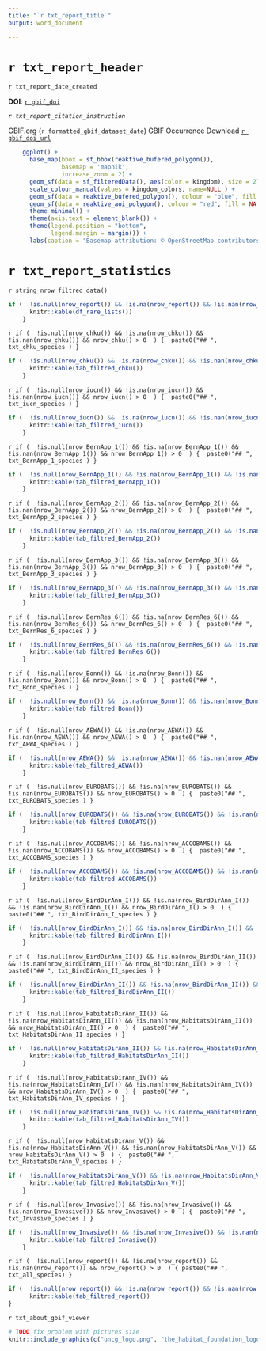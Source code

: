 ```yaml
---
title: "`r txt_report_title`"
output: word_document

---
```

# `r txt_report_header`
`r txt_report_date_created`

**DOI**: [`r gbif_doi`](`r gbif_doi_url`)

*`r txt_report_citation_instruction`*


GBIF.org (`r formatted_gbif_dataset_date`) GBIF Occurrence Download [`r gbif_doi_url`](`r gbif_doi_url`)


```r
    ggplot() +
      base_map(bbox = st_bbox(reaktive_bufered_polygon()),
               basemap = 'mapnik',
               increase_zoom = 2) +
      geom_sf(data = sf_filteredData(), aes(color = kingdom), size = 2) +
      scale_colour_manual(values = kingdom_colors, name=NULL ) +
      geom_sf(data = reaktive_bufered_polygon(), colour = "blue", fill = NA, lwd = 1) +
      geom_sf(data = reaktive_aoi_polygon(), colour = "red", fill = NA, lwd = 1)+ # TODO create global var for AOI
      theme_minimal() +
      theme(axis.text = element_blank()) +
      theme(legend.position = "bottom",
            legend.margin = margin()) +
      labs(caption = "Basemap attribution: © OpenStreetMap contributors")
```

# `r txt_report_statistics`

`r string_nrow_filtred_data()`  


```r
if (  !is.null(nrow_report()) && !is.na(nrow_report()) && !is.nan(nrow_report()) && nrow_report() > 0  ) {
      knitr::kable(df_rare_lists())
    }
```


`r if (  !is.null(nrow_chku()) && !is.na(nrow_chku()) && !is.nan(nrow_chku()) && nrow_chku() > 0  ) {  paste0("## ", txt_chku_species ) }  `

```r
if (  !is.null(nrow_chku()) && !is.na(nrow_chku()) && !is.nan(nrow_chku()) && nrow_chku() > 0  ) {
      knitr::kable(tab_filtred_chku())
    }
```

`r if (  !is.null(nrow_iucn()) && !is.na(nrow_iucn()) && !is.nan(nrow_iucn()) && nrow_iucn() > 0  ) {  paste0("## ", txt_iucn_species ) }  `

```r
if (  !is.null(nrow_iucn()) && !is.na(nrow_iucn()) && !is.nan(nrow_iucn()) && nrow_iucn() > 0  ) {
      knitr::kable(tab_filtred_iucn())
    }
```


`r if (  !is.null(nrow_BernApp_1()) && !is.na(nrow_BernApp_1()) && !is.nan(nrow_BernApp_1()) && nrow_BernApp_1() > 0  ) {  paste0("## ", txt_BernApp_1_species ) }  `

```r
if (  !is.null(nrow_BernApp_1()) && !is.na(nrow_BernApp_1()) && !is.nan(nrow_BernApp_1()) && nrow_BernApp_1() > 0  ) {
      knitr::kable(tab_filtred_BernApp_1())
    }
```

`r if (  !is.null(nrow_BernApp_2()) && !is.na(nrow_BernApp_2()) && !is.nan(nrow_BernApp_2()) && nrow_BernApp_2() > 0  ) {  paste0("## ", txt_BernApp_2_species ) }  `

```r
if (  !is.null(nrow_BernApp_2()) && !is.na(nrow_BernApp_2()) && !is.nan(nrow_BernApp_2()) && nrow_BernApp_2() > 0  ) {
      knitr::kable(tab_filtred_BernApp_2())
    }
```

`r if (  !is.null(nrow_BernApp_3()) && !is.na(nrow_BernApp_3()) && !is.nan(nrow_BernApp_3()) && nrow_BernApp_3() > 0  ) {  paste0("## ", txt_BernApp_3_species ) }  `

```r
if (  !is.null(nrow_BernApp_3()) && !is.na(nrow_BernApp_3()) && !is.nan(nrow_BernApp_3()) && nrow_BernApp_3() > 0  ) {
      knitr::kable(tab_filtred_BernApp_3())
    }
```

`r if (  !is.null(nrow_BernRes_6()) && !is.na(nrow_BernRes_6()) && !is.nan(nrow_BernRes_6()) && nrow_BernRes_6() > 0  ) {  paste0("## ", txt_BernRes_6_species ) }  `

```r
if (  !is.null(nrow_BernRes_6()) && !is.na(nrow_BernRes_6()) && !is.nan(nrow_BernRes_6()) && nrow_BernRes_6() > 0  ) {
      knitr::kable(tab_filtred_BernRes_6())
    }
```

`r if (  !is.null(nrow_Bonn()) && !is.na(nrow_Bonn()) && !is.nan(nrow_Bonn()) && nrow_Bonn() > 0  ) {  paste0("## ", txt_Bonn_species ) }  `

```r
if (  !is.null(nrow_Bonn()) && !is.na(nrow_Bonn()) && !is.nan(nrow_Bonn()) && nrow_Bonn() > 0  ) {
      knitr::kable(tab_filtred_Bonn())
    }
```

`r if (  !is.null(nrow_AEWA()) && !is.na(nrow_AEWA()) && !is.nan(nrow_AEWA()) && nrow_AEWA() > 0  ) {  paste0("## ", txt_AEWA_species ) }  `

```r
if (  !is.null(nrow_AEWA()) && !is.na(nrow_AEWA()) && !is.nan(nrow_AEWA()) && nrow_AEWA() > 0  ) {
      knitr::kable(tab_filtred_AEWA())
    }
```

`r if (  !is.null(nrow_EUROBATS()) && !is.na(nrow_EUROBATS()) && !is.nan(nrow_EUROBATS()) && nrow_EUROBATS() > 0  ) {  paste0("## ", txt_EUROBATS_species ) }  `

```r
if (  !is.null(nrow_EUROBATS()) && !is.na(nrow_EUROBATS()) && !is.nan(nrow_EUROBATS()) && nrow_EUROBATS() > 0  ) {
      knitr::kable(tab_filtred_EUROBATS())
    }
```

`r if (  !is.null(nrow_ACCOBAMS()) && !is.na(nrow_ACCOBAMS()) && !is.nan(nrow_ACCOBAMS()) && nrow_ACCOBAMS() > 0  ) {  paste0("## ", txt_ACCOBAMS_species ) }  `

```r
if (  !is.null(nrow_ACCOBAMS()) && !is.na(nrow_ACCOBAMS()) && !is.nan(nrow_ACCOBAMS()) && nrow_ACCOBAMS() > 0  ) {
      knitr::kable(tab_filtred_ACCOBAMS())
    }
```

`r if (  !is.null(nrow_BirdDirAnn_I()) && !is.na(nrow_BirdDirAnn_I()) && !is.nan(nrow_BirdDirAnn_I()) && nrow_BirdDirAnn_I() > 0  ) {  paste0("## ", txt_BirdDirAnn_I_species ) }  `

```r
if (  !is.null(nrow_BirdDirAnn_I()) && !is.na(nrow_BirdDirAnn_I()) && !is.nan(nrow_BirdDirAnn_I()) && nrow_BirdDirAnn_I() > 0  ) {
      knitr::kable(tab_filtred_BirdDirAnn_I())
    }
```

`r if (  !is.null(nrow_BirdDirAnn_II()) && !is.na(nrow_BirdDirAnn_II()) && !is.nan(nrow_BirdDirAnn_II()) && nrow_BirdDirAnn_II() > 0  ) {  paste0("## ", txt_BirdDirAnn_II_species ) }  `

```r
if (  !is.null(nrow_BirdDirAnn_II()) && !is.na(nrow_BirdDirAnn_II()) && !is.nan(nrow_BirdDirAnn_II()) && nrow_BirdDirAnn_II() > 0  ) {
      knitr::kable(tab_filtred_BirdDirAnn_II())
    }
```

`r if (  !is.null(nrow_HabitatsDirAnn_II()) && !is.na(nrow_HabitatsDirAnn_II()) && !is.nan(nrow_HabitatsDirAnn_II()) && nrow_HabitatsDirAnn_II() > 0  ) {  paste0("## ", txt_HabitatsDirAnn_II_species ) }  `

```r
if (  !is.null(nrow_HabitatsDirAnn_II()) && !is.na(nrow_HabitatsDirAnn_II()) && !is.nan(nrow_HabitatsDirAnn_II()) && nrow_HabitatsDirAnn_II() > 0  ) {
      knitr::kable(tab_filtred_HabitatsDirAnn_II())
    }
```

`r if (  !is.null(nrow_HabitatsDirAnn_IV()) && !is.na(nrow_HabitatsDirAnn_IV()) && !is.nan(nrow_HabitatsDirAnn_IV()) && nrow_HabitatsDirAnn_IV() > 0  ) {  paste0("## ", txt_HabitatsDirAnn_IV_species ) }  `

```r
if (  !is.null(nrow_HabitatsDirAnn_IV()) && !is.na(nrow_HabitatsDirAnn_IV()) && !is.nan(nrow_HabitatsDirAnn_IV()) && nrow_HabitatsDirAnn_IV() > 0  ) {
      knitr::kable(tab_filtred_HabitatsDirAnn_IV())
    }
```

`r if (  !is.null(nrow_HabitatsDirAnn_V()) && !is.na(nrow_HabitatsDirAnn_V()) && !is.nan(nrow_HabitatsDirAnn_V()) && nrow_HabitatsDirAnn_V() > 0  ) {  paste0("## ", txt_HabitatsDirAnn_V_species ) }  `

```r
if (  !is.null(nrow_HabitatsDirAnn_V()) && !is.na(nrow_HabitatsDirAnn_V()) && !is.nan(nrow_HabitatsDirAnn_V()) && nrow_HabitatsDirAnn_V() > 0  ) {
      knitr::kable(tab_filtred_HabitatsDirAnn_V())
    }
```

`r if (  !is.null(nrow_Invasive()) && !is.na(nrow_Invasive()) && !is.nan(nrow_Invasive()) && nrow_Invasive() > 0  ) {  paste0("## ", txt_Invasive_species ) }  `

```r
if (  !is.null(nrow_Invasive()) && !is.na(nrow_Invasive()) && !is.nan(nrow_Invasive()) && nrow_Invasive() > 0  ) {
      knitr::kable(tab_filtred_Invasive())
    }
```

`r if (  !is.null(nrow_report()) && !is.na(nrow_report()) && !is.nan(nrow_report()) && nrow_report() > 0  ) { paste0("## ", txt_all_species) }  `

```r
if (  !is.null(nrow_report()) && !is.na(nrow_report()) && !is.nan(nrow_report()) && nrow_report() > 0  ) {
      knitr::kable(tab_filtred_report())
}
```


`r txt_about_gbif_viewer`

```r
# TODO fix problem with pictures size
knitr::include_graphics(c("uncg_logo.png", "the_habitat_foundation_logo.png", "logo-nlbif.png"))
```

